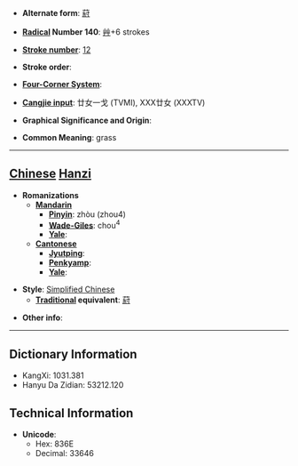 * '''Alternate form''': [[葤]]

* '''[[Wiktionary:Chinese radical index| Radical]] Number 140''': [[Wiktionary:Chinese radical index 艸|艸]]+6 strokes

* '''[[Wiktionary:Chinese total strokes index|Stroke number]]''': [[Wiktionary:Chinese total strokes index 12|12]]

* '''Stroke order''': 

* '''[[Wiktionary:Chinese four corner index|Four-Corner System]]''': 

* '''[[Wiktionary:Chinese Cangjie index|Cangjie input]]''': 廿女一戈 (TVMI), XXX廿女 (XXXTV)

* '''Graphical Significance and Origin''': 

* '''Common Meaning''': grass

----

== [[Chinese]] [[Hanzi]] ==

* '''Romanizations'''
** '''[[Mandarin]]'''
*** '''[[Pinyin]]''': zhòu (zhou4)
*** '''[[Wade-Giles]]''': chou<sup>4</sup>
*** '''[[Yale]]''': 
** '''[[Cantonese]]'''
*** '''[[Jyutping]]''':
*** '''[[Penkyamp]]''': 
*** '''[[Yale]]''': 

* '''Style''': [[Simplified Chinese]] 
** '''[[Traditional Chinese|Traditional]] equivalent''': [[葤]]

* '''Other info''': 

----

== Dictionary Information ==

* KangXi: 1031.381
* Hanyu Da Zidian: 53212.120

== Technical Information ==

* '''Unicode''':
** Hex: 836E
** Decimal: 33646